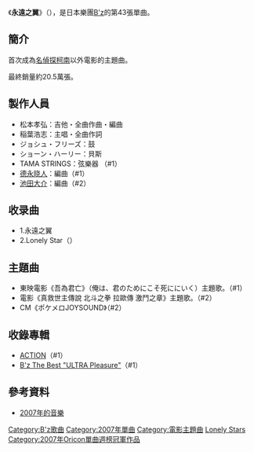 {{Infobox Single |
| Name           = 永遠之翼<br />{{lang|ja|永遠の翼}}
| Artist         = [[B'z|B'z]]
| Album          = [[ACTION|ACTION]]
<!-- 因文件已删，故注解：| Cover          = B'z_43th_single.jpg -->
| Released       = 2007年5月9日
| Format         = [[單曲|單曲CD]]
| Recorded       = 2006年10月、2007年1月 
| Genre          = [[硬式搖滾|硬式搖滾]]<br/>[[流行搖滾|流行搖滾]]<br/>[[J-POP|J-POP]]
| Length         = 9分58秒
| Label          = [[VERMILLION_RECORDS|VERMILLION RECORDS]]
| Writer         = [[稻葉浩志|稻葉浩志]]（全作詞）<br/>[[松本孝弘|松本孝弘]]（全作曲）
| Producer       = [[松本孝弘|松本孝弘]]
| Certification  = 白金（[[日本唱片協會|日本唱片協會]]）
| Chart position = * 週間最高排行第1位（[[Oricon公信榜|Oricon]]）
* 2007年度年間第26位（[[Oricon公信榜|Oricon]]）
| Last single    = [[SPLASH!|SPLASH!]] <br /> （2006年）
| This single    = '''永遠之翼''' <br /> （2007年）
| Next single    = [[SUPER_LOVE_SONG|SUPER LOVE SONG]]<br />（2007年）
}}
《'''永遠之翼'''》（{{lang-ja|永遠の翼}}），是日本樂團[[B'z|B'z]]的第43張單曲。

==簡介==
首次成為[[名偵探柯南|名偵探柯南]]以外電影的主題曲。

最終銷量約20.5萬張。

==製作人員==
*松本孝弘：吉他・全曲作曲・編曲
*稲葉浩志：主唱・全曲作詞
*ジョシュ・フリーズ：鼓
*ショーン・ハーリー：貝斯
*TAMA STRINGS：弦樂器 （#1）
*[[德永晓人|德永晓人]]：編曲（#1）
*[[池田大介|池田大介]]：編曲（#2）

==收录曲==
*1.永遠之翼
*2.Lonely Star（{{lang|ja|ロンリースターズ}}）

==主題曲==
*東映電影《吾為君亡》（俺は、君のためにこそ死ににいく）主題歌。（#1）
*電影《真救世主傳說 北斗之拳 拉歐傳 激鬥之章》主題歌。（#2）
*CM《ポケメロJOYSOUND》（#2）

==收錄專輯==
*[[ACTION|ACTION]]（#1）
*[[B'z_The_Best_"ULTRA_Pleasure"|B'z The Best "ULTRA Pleasure"]]（#1）

==參考資料==
*[http://ja.wikipedia.org/wiki/2007%E5%B9%B4%E3%81%AE%E9%9F%B3%E6%A5%BD 2007年的音樂] {{Wayback|url=http://ja.wikipedia.org/wiki/2007%E5%B9%B4%E3%81%AE%E9%9F%B3%E6%A5%BD |date=20110123220405 }}

{{B'z}}
{{Oricon單曲週榜冠軍 (2007年)|2007年5月21日}}

{{DEFAULTSORT:Eien no Tsubasa}}
[[Category:B'z歌曲|Category:B'z歌曲]]
[[Category:2007年單曲|Category:2007年單曲]]
[[Category:電影主題曲|Category:電影主題曲]]
[[Category:廣告歌曲|Lonely Stars]]
[[Category:2007年Oricon單曲週榜冠軍作品|Category:2007年Oricon單曲週榜冠軍作品]]